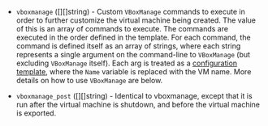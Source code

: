 <!-- Code generated from the comments of the VBoxManageConfig struct in builder/virtualbox/common/vboxmanage_config.go; DO NOT EDIT MANUALLY -->

- `vboxmanage` ([][]string) - Custom `VBoxManage` commands to execute in order to further customize
  the virtual machine being created. The value of this is an array of
  commands to execute. The commands are executed in the order defined in
  the template. For each command, the command is defined itself as an
  array of strings, where each string represents a single argument on the
  command-line to `VBoxManage` (but excluding `VBoxManage` itself). Each
  arg is treated as a [configuration
  template](/docs/templates/engine.html), where the `Name` variable is
  replaced with the VM name. More details on how to use `VBoxManage` are
  below.

- `vboxmanage_post` ([][]string) - Identical to vboxmanage,
  except that it is run after the virtual machine is shutdown, and before the
  virtual machine is exported.
